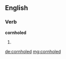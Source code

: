 ==English==

===Verb===
'''cornholed'''

# {{en-past of|cornhole}}

[[de:cornholed]]
[[mg:cornholed]]